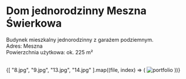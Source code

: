 
# Dom jednorodzinny Meszna Świerkowa

Budynek mieszkalny jednorodzinny z garażem podziemnym.  
Adres: Meszna  
Powierzchnia użytkowa: ok. 225 m²  

<br/>

<div style={{ display: 'grid', gridTemplateColumns: 'repeat(1, 1fr)', gap: '20px' }}>
  {[
    "8.jpg", "9.jpg", "13.jpg", "14.jpg"
  ].map((file, index) => (
    <Zoom key={index}>
      <img alt="portfolio" src={`/compressed/jedno/swier/${file}`} style={{ width: '100%', height: 'auto' }} />
    </Zoom>
  ))}
</div>
